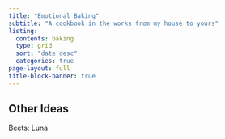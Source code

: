 ```yaml
---
title: "Emotional Baking"
subtitle: "A cookbook in the works from my house to yours"
listing: 
  contents: baking
  type: grid
  sort: "date desc"
  categories: true
page-layout: full
title-block-banner: true
---
```


## Other Ideas

Beets: Luna
